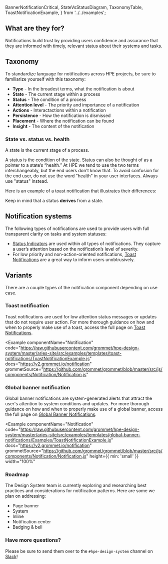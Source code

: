   BannerNotificationCritical,
  StateVsStatusDiagram,
  TaxonomyTable,
  ToastNotificationExample,
} from '../../examples';

## What are they for?

Notifications build trust by providing users confidence and assurance that they are informed with timely, relevant status about their systems and tasks.

## Taxonomy

To standardize language for notifications across HPE projects, be sure to familiarize yourself with this taxonomy:

- **Type** - In the broadest terms, what the notification is about
- **State** - The current stage within a process
- **Status** - The condition of a process
- **Attention level** - The priority and importance of a notification
- **Actions** - Interactactions within a notification
- **Persistence** - How the notification is dismissed
- **Placement** - Where the notification can be found
- **Insight** - The content of the notification

<TaxonomyTable />

### State vs. status vs. health

A state is the current stage of a process.

A status is the condition of the state. Status can also be thought of as a pointer to a state’s “health.” At HPE we tend to use the two terms interchangeably, but the end users don't know that. To avoid confusion for the end user, do not use the word "health" in your user interfaces. Always use "status" instead.  

Here is an example of a toast notification that illustrates their differences:

<StateVsStatusDiagram />

Keep in mind that a status **derives** from a state.

## Notification systems

The following types of notifications are used to provide users with full transparent clarity on tasks and system statuses:

- [Status Indicators](/templates/status-indicator) are used within all types of notifications. They capture a user’s attention based on the notification’s level of severity.
- For low priority and non-action-oriented notifications, [Toast Notifications](/templates/toast-notifications) are a great way to inform users unobtrusively.

## Variants

There are a couple types of the notification component depending on use case.

### Toast notification

Toast notifications are used for low attention status messages or updates that do not require user action. For more thorough guidance on how and when to properly make use of a toast, access the full page on [Toast Notifications](/templates/toast-notifications).

<Example
  componentName="Notification"
  code="https://raw.githubusercontent.com/grommet/hpe-design-system/master/aries-site/src/examples/templates/toast-notifications/ToastNotificationExample.js"
  docs="https://v2.grommet.io/notification"
  grommetSource="https://github.com/grommet/grommet/blob/master/src/js/components/Notification/Notification.js"
>
  <ToastNotificationExample />
</Example>

### Global banner notification

Global banner notifications are system-generated alerts that attract the user's attention to system conditions and updates. For more thorough guidance on how and when to properly make use of a global banner, access the full page on [Global Banner Notifications](/templates/global-banner-notifications).

<Example
  componentName="Notification"
  code="https://raw.githubusercontent.com/grommet/hpe-design-system/master/aries-site/src/examples/templates/global-banner-notifications/Examples/ToastNotificationExample.js"
  docs="https://v2.grommet.io/notification"
  grommetSource="https://github.com/grommet/grommet/blob/master/src/js/components/Notification/Notification.js"
  height={{ min: 'small' }}
  width="100%"
>
  <BannerNotificationCritical />
</Example>

### Roadmap

The Design System team is currently exploring and researching best practices and considerations for notification patterns. Here are some we plan on addressing:

- Page banner
- System
- Inline
- Notification center
- Badging & bell

### Have more questions?

Please be sure to send them over to the `#hpe-design-system` channel on [Slack](https://slack-invite.grommet.io/)!
